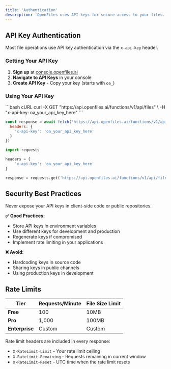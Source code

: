 ```yaml
---
title: 'Authentication'
description: 'OpenFiles uses API keys for secure access to your files.'
---
```


## API Key Authentication

Most file operations use API key authentication via the `x-api-key` header.

### Getting Your API Key

1. **Sign up** at [console.openfiles.ai](https://console.openfiles.ai)
2. **Navigate to API Keys** in your console
3. **Create API Key** - Copy your key (starts with `oa_`)

### Using Your API Key

<CodeGroup>
```bash cURL
curl -X GET "https://api.openfiles.ai/functions/v1/api/files" \
  -H "x-api-key: oa_your_api_key_here"
```

```javascript JavaScript
const response = await fetch('https://api.openfiles.ai/functions/v1/api/files', {
  headers: {
    'x-api-key': 'oa_your_api_key_here'
  }
})
```

```python Python
import requests

headers = {
    'x-api-key': 'oa_your_api_key_here'
}

response = requests.get('https://api.openfiles.ai/functions/v1/api/files', headers=headers)
```
</CodeGroup>

## Security Best Practices

<Warning>
Never expose your API keys in client-side code or public repositories.
</Warning>

**✅ Good Practices:**
- Store API keys in environment variables
- Use different keys for development and production
- Regenerate keys if compromised
- Implement rate limiting in your applications

**❌ Avoid:**
- Hardcoding keys in source code
- Sharing keys in public channels
- Using production keys in development

## Rate Limits

| Tier | Requests/Minute | File Size Limit |
|------|-----------------|-----------------|
| **Free** | 100 | 10MB |
| **Pro** | 1,000 | 100MB |
| **Enterprise** | Custom | Custom |

Rate limit headers are included in every response:
- `X-RateLimit-Limit` - Your rate limit ceiling
- `X-RateLimit-Remaining` - Requests remaining in current window
- `X-RateLimit-Reset` - UTC time when the rate limit resets
